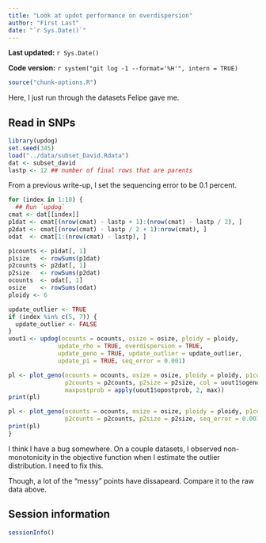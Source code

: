 ```yaml
---
title: "Look at updot performance on overdispersion"
author: "First Last"
date: "`r Sys.Date()`"
---
```


**Last updated:** `r Sys.Date()`

**Code version:** `r system("git log -1 --format='%H'", intern = TRUE)`

```r
source("chunk-options.R")
```

Here, I just run through the datasets Felipe gave me.

## Read in SNPs

```r
library(updog)
set.seed(345)
load("../data/subset_David.Rdata")
dat <- subset_david
lastp <- 12 ## number of final rows that are parents

```

From a previous write-up, I set the sequencing error to be 0.1 percent.
```r
for (index in 1:10) {
  ## Run `updog`
cmat <- dat[[index]]
p1dat <- cmat[(nrow(cmat) - lastp + 1):(nrow(cmat) - lastp / 2), ]
p2dat <- cmat[(nrow(cmat) - lastp / 2 + 1):nrow(cmat), ]
odat  <- cmat[1:(nrow(cmat) - lastp), ]

p1counts <- p1dat[, 1]
p1size   <- rowSums(p1dat)
p2counts <- p2dat[, 1]
p2size   <- rowSums(p2dat)
ocounts  <- odat[, 1]
osize    <- rowSums(odat)
ploidy <- 6

update_outlier <- TRUE
if (index %in% c(5, 7)) {
  update_outlier <- FALSE
}
uout1 <- updog(ocounts = ocounts, osize = osize, ploidy = ploidy,
              update_rho = TRUE, overdispersion = TRUE,
              update_geno = TRUE, update_outlier = update_outlier,
              update_pi = TRUE, seq_error = 0.001)

pl <- plot_geno(ocounts = ocounts, osize = osize, ploidy = ploidy, p1counts = p1counts, p1size = p1size,
                p2counts = p2counts, p2size = p2size, col = uout1$ogeno, prob_ok = uout1$prob_ok, seq_error = 0.001,
                maxpostprob = apply(uout1$opostprob, 2, max))
print(pl)

pl <- plot_geno(ocounts = ocounts, osize = osize, ploidy = ploidy, p1counts = p1counts, p1size = p1size,
                p2counts = p2counts, p2size = p2size, seq_error = 0.001)
print(pl)
}
```

I think I have a bug somewhere. On a couple datasets, I observed non-monotonicity in the objective function when I estimate the outlier distribution. I need to fix this.

Though, a lot of the "messy" points have dissapeard. Compare it to the raw data above.


## Session information

```r
sessionInfo()
```
